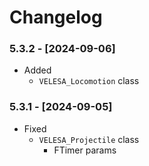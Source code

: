 
# Changelog

### 5.3.2 - [2024-09-06]
- Added
    - `VELESA_Locomotion` class

### 5.3.1 - [2024-09-05]
- Fixed
    - `VELESA_Projectile` class
        - FTimer params

 